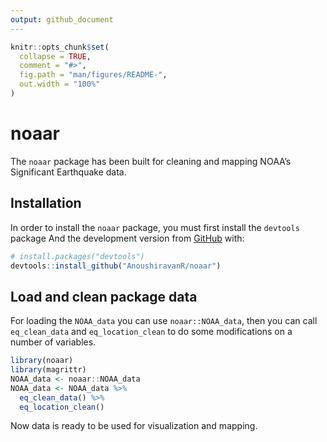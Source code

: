 ```yaml
---
output: github_document
---
```


<!-- README.md is generated from README.Rmd. Please edit that file -->

```r
knitr::opts_chunk$set(
  collapse = TRUE,
  comment = "#>",
  fig.path = "man/figures/README-",
  out.width = "100%"
)
```

# noaar

<!-- badges: start -->
<!-- badges: end -->

The `noaar` package has been built for cleaning and mapping NOAA's Significant 
Earthquake data. 

## Installation

In order to install the `noaar` package, you must first install the
`devtools` package And the development version from 
[GitHub](https://github.com/) with:

``` r
# install.packages("devtools")
devtools::install_github("AnoushiravanR/noaar")
```
## Load and clean package data

For loading the `NOAA_data` you can use `noaar::NOAA_data`, then you can 
call `eq_clean_data` and `eq_location_clean` to do some modifications on a 
number of variables. 

```r
library(noaar)
library(magrittr)
NOAA_data <- noaar::NOAA_data
NOAA_data <- NOAA_data %>%
  eq_clean_data() %>%
  eq_location_clean()
```

Now data is ready to be used for visualization and mapping.

